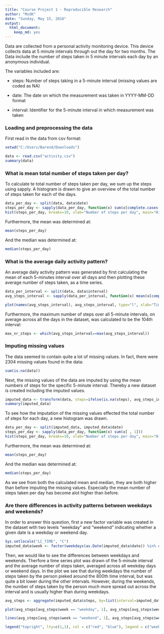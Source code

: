 ```yaml
---
title: "Course Project 1 - Reproducible Research"
author: "MvdK"
date: "Sunday, May 15, 2016"
output: 
  html_document: 
    keep_md: yes
---
```


Data are collected from a personal activity monitoring device. This device collects data at 5 minute intervals through out the day for two months. The Data include the number of steps taken in 5 minute intervals each day by an anonymous individual.

The variables included are:

* steps: Number of steps taking in a 5-minute interval (missing values are coded as NA)

* date: The date on which the measurement was taken in YYYY-MM-DD format

* interval: Identifier for the 5-minute interval in which measurement was taken



### Loading and preprocessing the data

First read in the data from csv format: 
```r
setwd("C:/Users/Barend/Downloads")
```

```r
data <- read.csv("activity.csv")
summary(data)
```



### What is mean total number of steps taken per day?

To calculate te total number of steps taken per day, we sum up the steps using sapply. A histogram is drawn to give an overview of the total number of steps taken for each of the days. 

```r
data_per_day <- split(data, data$date)
steps_per_day <- sapply(data_per_day, function(x) sum(x[complete.cases(x) , 1]))
hist(steps_per_day, breaks=10, xlab="Number of steps per day", main="Histogram of total steps per day")
```

Furthermore, the mean was determined at:
```r
mean(steps_per_day)
```

And the median was determined at:
```r
median(steps_per_day)
```



### What is the average daily activity pattern?

An average daily activity pattern was generated by first calculating the mean of each 5-minutes interval over all days and then plotting these average number of steps taken, as a time series.

```r
data_per_interval <- split(data, data$interval)
avg_steps_interval <- sapply(data_per_interval, function(x) mean(x[complete.cases(x) , 1]))

plot(names(avg_steps_interval), avg_steps_interval, type="l", xlab="Time interval", ylab="Average number of steps", main="Daily activity pattern")
```

Furthermore, the maximum number of steps over all 5-minute intervals, on average across all the days in the dataset, was calculated to be the 104th interval:

```r
max_nr_steps <- which(avg_steps_interval==max(avg_steps_interval))
```



### Imputing missing values

The data seemed to contain quite a lot of missing values. In fact, there were 2304 missing values found in the data:
```r
sum(is.na(data))
```

Next, the missing values of the data are imputed by using the mean numbers of steps for the specific 5-minute interval. Thereby a new dataset is created including the imputed values. 
```r
imputed_data <- transform(data, steps=ifelse(is.na(steps), avg_steps_interval, steps))
summary(imputed_data)
```

To see how the imputation of the missing values effected the total number of steps for each day, a new histogram was drawn.

```r
data_per_day <- split(imputed_data, imputed_data$date)
steps_per_day <- sapply(data_per_day, function(x) sum(x[ , 1]))
hist(steps_per_day, breaks=10, xlab="Number of steps per day", main="Histogram of total steps per day")
```

Furthermore, the mean was determined at:
```r
mean(steps_per_day)
```

And the median was determined at:
```r
median(steps_per_day)
```

As we see from both the calculated mean and median, they are both higher than before imputing the missing values. Especially the mean number of steps taken per day has become alot higher than before. 



### Are there differences in activity patterns between weekdays and weekends?

In order to answer this question, first a new factor variable was created in the dataset with two levels "weekday" and "weekend" indicating whether a given date is a weekday or weekend day.

```r
Sys.setlocale("LC_TIME", "C")
imputed_data$week <- factor(weekdays(as.Date(imputed_data$date)) %in% c("Saturday","Sunday"), labels=c("weekday","weekend"), ordered=FALSE)
```

Then, we would like to see the differences between weekdays and weekends. Therfore a time series plot was drawn of the 5-minute interval and the average number of steps taken, averaged across all weekday days or weekend days. In the plot we see that during weekdays the number of steps taken by the person pieked around the 800th time interval, but was quite a bit lower during the other intervals. However, during the weekends, the number of steps taken by the person much more spread out across the interval and is usually higher than during weekdays.   

```r
avg_steps <- aggregate(imputed_data$steps, by=list(interval=imputed_data$interval, week=imputed_data$week), mean)

plot(avg_steps[avg_steps$week == "weekday", 1], avg_steps[avg_steps$week == "weekday", 3], type="l", xlab="Time interval", ylab="Average number of steps", main="Daily activity pattern", col="red")

lines(avg_steps[avg_steps$week == "weekend", 1], avg_steps[avg_steps$week == "weekend", 3], col="blue")

legend("topright", lty=c(1,1), col = c("red", "blue"), legend = c("weekday", "weekend"))
```


